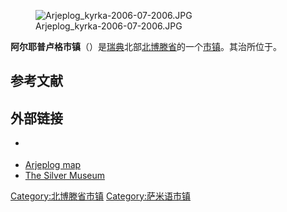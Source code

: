 {{Infobox Kommun
|fullname=Arjeplogs kommun
|coatofarms=[[Image:Arjeplog_vapen.svg|100px]]<br>市徽
|county=
|province=[[北博滕省|北博滕省]]
|capital={{link-en|阿尔耶普卢格|Arjeplog}}
|map=[[Image:Arjeplog_Municipality_in_Norrbotten_County.png|200px]] <!-- Another map is Arjeplog Municipality.png -->
|arearank=第4名
|area=14,594.73<ref name="area">{{cite web|url=http://www.scb.se/statistik/MI/MI0802/2008A02/mi0802tab3_2008_eng.xls|title=瑞典统计局|accessdate=2008-01-01|archive-date=2019-05-02|archive-url=https://web.archive.org/web/20190502165151/https://www.scb.se/statistik/MI/MI0802/2008A02/mi0802tab3_2008_eng.xls|dead-url=no}}</ref>
|arealand=12,804.48<ref name="area"/>
|populationrank=第287名
|population=3,089<ref>{{cite web|url=http://www.scb.se/templates/tableOrChart____228182.asp|title=瑞典统计局|accessdate=2007-12-31|deadurl=yes|archiveurl=https://web.archive.org/web/20080225195941/http://www.scb.se/templates/tableOrChart____228182.asp|archivedate=2008-02-25}}</ref>
|densityrank=第290名
|populationdensity=0.24
|code=2506<ref>{{cite web |url=http://www.scb.se/Grupp/regionalt/rg0101/kommunlankod.xls |title=瑞典统计局 |access-date=2009-01-31 |archive-date=2008-12-05 |archive-url=https://web.archive.org/web/20081205023308/http://www.scb.se/Grupp/regionalt/rg0101/kommunlankod.xls |dead-url=no }}</ref>
|website={{URL|https://www.arjeplog.se/}}
|footnotes=
}}
[[Image:Arjeplog_kyrka-2006-07-2006.JPG|thumb]]

'''阿尔耶普卢格市镇'''（{{lang-sv|Arjeplogs kommun}}）是[[瑞典|瑞典]]北部[[北博滕省|北博滕省]]的一个[[瑞典市镇|市镇]]。其治所位于{{link-en|阿尔耶普卢格|Arjeplog}}。

== 参考文献 ==
{{reflist}}

==外部链接==
* {{URL|https://www.arjeplog.se/}} {{sv}}
*[https://web.archive.org/web/20070129052038/http://www.arjeplogkartan.com/index.php Arjeplog map]
*[https://web.archive.org/web/20081029185602/http://www.silvermuseet.arjeplog.se/silver/index.php?lang=en The Silver Museum]

{{Norrbotten County}}

[[Category:北博滕省市镇|Category:北博滕省市镇]]
[[Category:萨米语市镇|Category:萨米语市镇]]